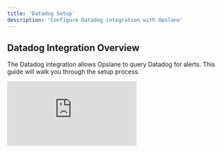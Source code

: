 ```yaml
---
title: 'Datadog Setup'
description: 'Configure Datadog integration with Opslane'
---
```


## Datadog Integration Overview

The Datadog integration allows Opslane to query Datadog for alerts. This guide will walk you through the setup process.

<div className="relative" style={{ paddingBottom: "65.85365853658536%" }}>
  <iframe src="https://www.loom.com/embed/b149dd84e144466187208661c717a648?sid=0e31a9e8-7b1e-459d-8d8e-437e4183a287" frameBorder="0" allowFullScreen className="absolute top-0 left-0 w-full h-full" />
</div>